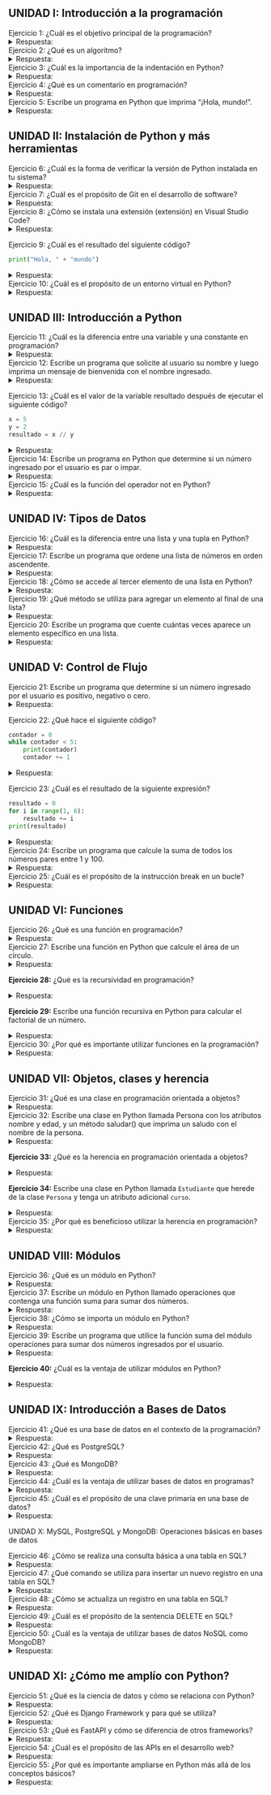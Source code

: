 ## UNIDAD I: Introducción a la programación

Ejercicio 1:
¿Cuál es el objetivo principal de la programación?
<details>
<summary>Respuesta:</summary>
El objetivo principal de la programación es resolver problemas y automatizar tareas utilizando un lenguaje de programación.
</details>

Ejercicio 2:
¿Qué es un algoritmo?
<details>
<summary>Respuesta:</summary>
Un algoritmo es un conjunto de instrucciones ordenadas y precisas que describen cómo realizar una tarea o resolver un problema.
</details>

Ejercicio 3:
¿Cuál es la importancia de la indentación en Python?
<details>
<summary>Respuesta:</summary>
La indentación en Python es importante porque define el bloque de código perteneciente a una estructura, como un bucle o una función. Python utiliza la indentación en lugar de llaves u otros caracteres para delimitar bloques de código.
</details>

Ejercicio 4:
¿Qué es un comentario en programación?
<details>
<summary>Respuesta:</summary>
Un comentario en programación es un texto explicativo que se agrega en el código para hacerlo más comprensible. Los comentarios son ignorados por el intérprete y son útiles para documentar el código.
</details>

Ejercicio 5:
Escribe un programa en Python que imprima "¡Hola, mundo!".
<details>
<summary>Respuesta:</summary>
```python
print("¡Hola, mundo!")
```
</details>

## UNIDAD II: Instalación de Python y más herramientas

Ejercicio 6:
¿Cuál es la forma de verificar la versión de Python instalada en tu sistema?
<details>
<summary>Respuesta:</summary>
Ejecutando el comando `python --version` en la línea de comandos.
</details>

Ejercicio 7:
¿Cuál es el propósito de Git en el desarrollo de software?
<details>
<summary>Respuesta:</summary>
Git es un sistema de control de versiones que permite rastrear cambios en el código, colaborar con otros desarrolladores y mantener un historial completo de modificaciones en un proyecto.
</details>

Ejercicio 8:
¿Cómo se instala una extensión (extensión) en Visual Studio Code?
<details>
<summary>Respuesta:</summary>
En Visual Studio Code, puedes instalar extensiones desde la barra lateral izquierda, haciendo clic en el ícono de extensiones (cuatro cuadros) y buscando la extensión que deseas instalar.
</details>

Ejercicio 9:
¿Cuál es el resultado del siguiente código?

```python
print("Hola, " + "mundo")
```
<details>
<summary>Respuesta:</summary>
El resultado es la cadena "Hola, mundo" al concatenar las dos cadenas.
</details>

Ejercicio 10:
¿Cuál es el propósito de un entorno virtual en Python?
<details>
<summary>Respuesta:</summary>
Un entorno virtual en Python permite aislar y gestionar las dependencias y paquetes utilizados en un proyecto específico, evitando conflictos con otros proyectos y asegurando un entorno limpio y controlado.
</details>

## UNIDAD III: Introducción a Python

Ejercicio 11:
¿Cuál es la diferencia entre una variable y una constante en programación?
<details>
<summary>Respuesta:</summary>
Una variable puede cambiar su valor a lo largo del programa, mientras que una constante mantiene su valor constante durante la ejecución.
</details>

Ejercicio 12:
Escribe un programa que solicite al usuario su nombre y luego imprima un mensaje de bienvenida con el nombre ingresado.
<details>
<summary>Respuesta:</summary>
```python
nombre = input("Ingresa tu nombre: ")
print("¡Bienvenido,", nombre, "!")
```
</details>

Ejercicio 13:
¿Cuál es el valor de la variable resultado después de ejecutar el siguiente código?

```python
x = 5
y = 2
resultado = x // y
```
<details>
<summary>Respuesta:</summary>
El valor de la variable `resultado` será 2, ya que `//` realiza la división entera de 5 entre 2.
</details>

Ejercicio 14:
Escribe un programa en Python que determine si un número ingresado por el usuario es par o impar.
<details>
<summary>Respuesta:</summary>
```python
numero = int(input("Ingresa un número: "))
if numero % 2 == 0:
    print("El número es par.")
else:
    print("El número es impar.")
```
</details>

Ejercicio 15:
¿Cuál es la función del operador not en Python?
<details>
<summary>Respuesta:</summary>
El operador `not` se utiliza para negar una expresión booleana. Si la expresión es verdadera, `not` la convierte en falsa, y viceversa.
</details>

## UNIDAD IV: Tipos de Datos

Ejercicio 16:
¿Cuál es la diferencia entre una lista y una tupla en Python?
<details>
<summary>Respuesta:</summary>
La principal diferencia es que las listas son mutables (pueden cambiar) y las tuplas son inmutables (no pueden cambiar). En otras palabras, puedes agregar, eliminar y modificar elementos en una lista, pero no en una tupla.
</details>

Ejercicio 17:
Escribe un programa que ordene una lista de números en orden ascendente.
<details>
<summary>Respuesta:</summary>
```python
numeros = [4, 1, 6, 3, 2]
numeros.sort()
print(numeros)
```
</details>

Ejercicio 18:
¿Cómo se accede al tercer elemento de una lista en Python?
<details>
<summary>Respuesta:</summary>
Utilizando el índice `2`. Por ejemplo, si la lista se llama `mi_lista`, puedes acceder al tercer elemento con `mi_lista[2]`.
</details>

Ejercicio 19:
¿Qué método se utiliza para agregar un elemento al final de una lista?
<details>
<summary>Respuesta:</summary>
El método utilizado es `append()`. Por ejemplo, `mi_lista.append(7)` agrega el número 7 al final de la lista.
</details>

Ejercicio 20:
Escribe un programa que cuente cuántas veces aparece un elemento específico en una lista.
<details>
<summary>Respuesta:</summary>
```python
mi_lista = [2, 4, 6, 4, 8, 4, 10]
elemento = 4
contador = mi_lista.count(elemento)
print("El elemento", elemento, "aparece", contador, "veces.")
```
</details>

## UNIDAD V: Control de Flujo

Ejercicio 21:
Escribe un programa que determine si un número ingresado por el usuario es positivo, negativo o cero.
<details>
<summary>Respuesta:</summary>
```python
numero = int(input("Ingresa un número: "))
if numero > 0:
    print("El número es positivo.")
elif numero < 0:
    print("El número es negativo.")
else:
    print("El número es cero.")
```
</details>

Ejercicio 22:
¿Qué hace el siguiente código?

```python
contador = 0
while contador < 5:
    print(contador)
    contador += 1
```
<details>
<summary>Respuesta:</summary>
El código imprime los números del 0 al 4 en líneas separadas utilizando un bucle `while`.
</details>

Ejercicio 23:
¿Cuál es el resultado de la siguiente expresión?

```python
resultado = 0
for i in range(1, 6):
    resultado += i
print(resultado)
```
<details>
<summary>Respuesta:</summary>
El resultado es 15, ya que se suma los números del 1 al 5 en el bucle `for`.
</details>

Ejercicio 24:
Escribe un programa que calcule la suma de todos los números pares entre 1 y 100.
<details>
<summary>Respuesta:</summary>
```python
suma = 0
for i in range(2, 101, 2):
    suma += i
print("La suma de los números pares entre 1 y 100 es:", suma)
```
</details>

Ejercicio 25:
¿Cuál es el propósito de la instrucción break en un bucle?
<details>
<summary>Respuesta:</summary>
La instrucción `break` se utiliza para salir inmediatamente de un bucle, interrumpiendo su ejecución antes de que termine naturalmente.
</details>

## UNIDAD VI: Funciones

Ejercicio 26:
¿Qué es una función en programación?
<details>
<summary>Respuesta:</summary>
Una función es un bloque de código reutilizable que realiza una tarea específica. Puede recibir argumentos, ejecutar instrucciones y devolver un valor.
</details>

Ejercicio 27:
Escribe una función en Python que calcule el área de un círculo.
<details>
<summary>Respuesta:</summary>
```python
import math

def area_circulo(radio):
return math.pi * radio ** 2
```
</details>

**Ejercicio 28:**
¿Qué es la recursividad en programación?

<details>
<summary>Respuesta:</summary>
La recursividad es una técnica donde una función se llama a sí misma para resolver un problema. Es útil para resolver problemas que se pueden descomponer en subproblemas similares.
</details>

**Ejercicio 29:**
Escribe una función recursiva en Python para calcular el factorial de un número.

<details>
<summary>Respuesta:</summary>
```python
def factorial(n):
    if n == 0:
        return 1
    else:
        return n * factorial(n - 1)
```
</details>

Ejercicio 30:
¿Por qué es importante utilizar funciones en la programación?
<details>
<summary>Respuesta:</summary>
Las funciones permiten dividir el código en bloques más pequeños y manejables, lo que facilita la reutilización, la depuración y la comprensión del código. Además, promueven la modularidad y el diseño limpio.
</details>

## UNIDAD VII: Objetos, clases y herencia

Ejercicio 31:
¿Qué es una clase en programación orientada a objetos?
<details>
<summary>Respuesta:</summary>
Una clase es un plano o plantilla para crear objetos en programación orientada a objetos. Define las propiedades (atributos) y comportamientos (métodos) que tendrán los objetos creados a partir de ella.
</details>

Ejercicio 32:
Escribe una clase en Python llamada Persona con los atributos nombre y edad, y un método saludar() que imprima un saludo con el nombre de la persona.
<details>
<summary>Respuesta:</summary>
```python
class Persona:
    def __init__(self, nombre, edad):
        self.nombre = nombre
        self.edad = edad
```
```python
def saludar(self):
    print("¡Hola, soy", self.nombre, "y tengo", self.edad, "años!")
```
</details>

**Ejercicio 33:**
¿Qué es la herencia en programación orientada a objetos?

<details>
<summary>Respuesta:</summary>
La herencia es un concepto en el que una clase (subclase) puede heredar atributos y métodos de otra clase (superclase). Permite reutilizar y extender el código de una clase existente para crear una nueva clase.
</details>

**Ejercicio 34:**
Escribe una clase en Python llamada `Estudiante` que herede de la clase `Persona` y tenga un atributo adicional `curso`.

<details>
<summary>Respuesta:</summary>
```python
class Estudiante(Persona):
    def __init__(self, nombre, edad, curso):
        super().__init__(nombre, edad)
        self.curso = curso
```
</details>

Ejercicio 35:
¿Por qué es beneficioso utilizar la herencia en programación?
<details>
<summary>Respuesta:</summary>
La herencia permite reutilizar código, promover la coherencia y facilitar la actualización y mantenimiento. También permite crear jerarquías de clases para modelar relaciones entre objetos del mundo real.
</details>

## UNIDAD VIII: Módulos

Ejercicio 36:
¿Qué es un módulo en Python?
<details>
<summary>Respuesta:</summary>
Un módulo en Python es un archivo que contiene definiciones y declaraciones de variables, funciones y clases. Permite organizar y reutilizar el código en diferentes programas.
</details>

Ejercicio 37:
Escribe un módulo en Python llamado operaciones que contenga una función suma para sumar dos números.
<details>
<summary>Respuesta:</summary>
Archivo `operaciones.py`:
```python
def suma(a, b):
    return a + b
```
</details>

Ejercicio 38:
¿Cómo se importa un módulo en Python?
<details>
<summary>Respuesta:</summary>
Se importa utilizando la palabra clave `import`, seguida del nombre del módulo. Por ejemplo, `import operaciones` importaría el módulo `operaciones`.
</details>

Ejercicio 39:
Escribe un programa que utilice la función suma del módulo operaciones para sumar dos números ingresados por el usuario.
<details>
<summary>Respuesta:</summary>

```python
import operaciones

num1 = float(input("Ingresa el primer número: "))
num2 = float(input("Ingresa el segundo número: "))
resultado = operaciones.suma(num1, num2)
print("La suma es:", resultado)
```
</details>

**Ejercicio 40:**
¿Cuál es la ventaja de utilizar módulos en Python?

<details>
<summary>Respuesta:</summary>
Los módulos permiten la modularidad, la reutilización de código y la organización efectiva del código en componentes separados. También facilitan la colaboración y la mantenibilidad.
</details>

## UNIDAD IX: Introducción a Bases de Datos

Ejercicio 41:
¿Qué es una base de datos en el contexto de la programación?
<details>
<summary>Respuesta:</summary>
Una base de datos es un sistema organizado para almacenar, administrar y recuperar información de manera eficiente. Se utiliza para almacenar datos estructurados de manera persistente.
</details>

Ejercicio 42:
¿Qué es PostgreSQL?
<details>
<summary>Respuesta:</summary>
PostgreSQL es un sistema de gestión de bases de datos relacional de código abierto y potente. Es conocido por su capacidad de manejar cargas de trabajo complejas y por sus características avanzadas.
</details>

Ejercicio 43:
¿Qué es MongoDB?
<details>
<summary>Respuesta:</summary>
MongoDB es una base de datos NoSQL orientada a documentos. Almacena los datos en documentos JSON flexibles en lugar de en tablas tradicionales, lo que permite una gran flexibilidad y escalabilidad.
</details>

Ejercicio 44:
¿Cuál es la ventaja de utilizar bases de datos en programas?
<details>
<summary>Respuesta:</summary>
Las bases de datos permiten almacenar y administrar grandes cantidades de datos de manera estructurada y eficiente. Esto facilita el acceso y la manipulación de datos en aplicaciones.
</details>

Ejercicio 45:
¿Cuál es el propósito de una clave primaria en una base de datos?
<details>
<summary>Respuesta:</summary>
Una clave primaria es un campo único en una tabla que se utiliza para identificar de manera única cada registro en la tabla. Se utiliza como referencia para relacionar tablas y mantener la integridad de los datos.
</details>
UNIDAD X: MySQL, PostgreSQL y MongoDB: Operaciones básicas en bases de datos

Ejercicio 46:
¿Cómo se realiza una consulta básica a una tabla en SQL?
<details>
<summary>Respuesta:</summary>
Utilizando la sentencia `SELECT`. Por ejemplo, `SELECT * FROM tabla` recuperará todos los registros de la tabla.
</details>

Ejercicio 47:
¿Qué comando se utiliza para insertar un nuevo registro en una tabla en SQL?
<details>
<summary>Respuesta:</summary>
El comando utilizado es `INSERT INTO`. Por ejemplo, `INSERT INTO tabla (columna1, columna2) VALUES (valor1, valor2)` insertará un nuevo registro en la tabla.
</details>

Ejercicio 48:
¿Cómo se actualiza un registro en una tabla en SQL?
<details>
<summary>Respuesta:</summary>
Utilizando el comando `UPDATE`. Por ejemplo, `UPDATE tabla SET columna = valor WHERE condicion` actualizará los registros que cumplan con la condición.
</details>

Ejercicio 49:
¿Cuál es el propósito de la sentencia DELETE en SQL?
<details>
<summary>Respuesta:</summary>
La sentencia `DELETE` se utiliza para eliminar uno o varios registros de una tabla. Por ejemplo, `DELETE FROM tabla WHERE condicion` eliminará los registros que cumplan con la condición.
</details>

Ejercicio 50:
¿Cuál es la ventaja de utilizar bases de datos NoSQL como MongoDB?
<details>
<summary>Respuesta:</summary>
Las bases de datos NoSQL, como MongoDB, son flexibles y escalables, lo que las hace ideales para manejar grandes cantidades de datos no estructurados o semiestructurados. Son adecuadas para aplicaciones web y móviles modernas.
</details>

## UNIDAD XI: ¿Cómo me amplío con Python?

Ejercicio 51:
¿Qué es la ciencia de datos y cómo se relaciona con Python?
<details>
<summary>Respuesta:</summary>
La ciencia de datos es el proceso de extracción, transformación y análisis de datos para obtener conocimientos y tomar decisiones informadas. Python es ampliamente utilizado en la ciencia de datos debido a su amplio ecosistema de bibliotecas y herramientas.
</details>

Ejercicio 52:
¿Qué es Django Framework y para qué se utiliza?
<details>
<summary>Respuesta:</summary>
Django es un framework web de alto nivel en Python que facilita la creación de aplicaciones web robustas y escalables. Se utiliza para construir sitios web y aplicaciones con características como autenticación, seguridad y manejo de bases de datos.
</details>

Ejercicio 53:
¿Qué es FastAPI y cómo se diferencia de otros frameworks?
<details>
<summary>Respuesta:</summary>
FastAPI es un framework web moderno y de alto rendimiento para construir APIs en Python. Se destaca por su velocidad, facilidad de uso y generación automática de documentación interactiva. Utiliza anotaciones de tipo para validar datos y reducir errores.
</details>

Ejercicio 54:
¿Cuál es el propósito de las APIs en el desarrollo web?
<details>
<summary>Respuesta:</summary>
Las APIs (Interfaces de Programación de Aplicaciones) se utilizan para permitir la comunicación y la integración entre diferentes aplicaciones y sistemas. Facilitan el intercambio de datos y funcionalidades entre aplicaciones.
</details>

Ejercicio 55:
¿Por qué es importante ampliarse en Python más allá de los conceptos básicos?
<details>
<summary>Respuesta:</summary>
Ampliarse en Python permite abordar proyectos más complejos y desafiantes, como desarrollo web, análisis de datos, automatización, inteligencia artificial y más. Además, mejora las habilidades y la versatilidad como programador.
</details>